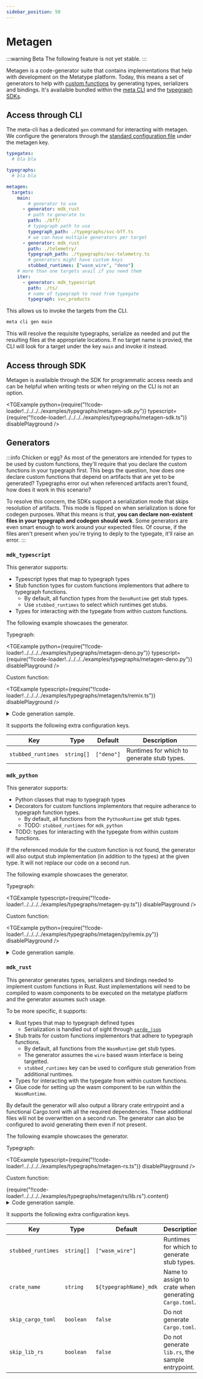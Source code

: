 ```yaml
---
sidebar_position: 50
---
```



# Metagen

:::warning Beta
The following feature is not yet stable.
:::

Metagen is a code-generator suite that contains implementations that help with development on the Metatype platform.
Today, this means a set of generators to help with [custom functions](/docs/guides/custom-functions) by generating types, serializers and bindings.
It's availaible bundled within the [meta CLI](/docs/reference/meta-cli) and the [typegraph SDKs](/docs/reference/typegraph#sdks).

## Access through CLI

The meta-cli has a dedicated `gen` command for interacting with metagen. We configure the generators through the [standard configuration file](/docs/reference/meta-cli/configuration-file) under the metagen key.

```yaml
typegates:
  # bla bla

typegraphs:
  # bla bla

metagen: 
  targets:
    main:
        # generator to use
      - generator: mdk_rust
        # path to generate to
        path: ./bff/
        # typegraph path to use
        typegraph_path: ./typegraphs/svc-bff.ts
        # we can have multiple generators per target
      - generator: mdk_rust
        path: ./telemetry/
        typegraph_path: ./typegraphs/svc-telemetry.ts
        # generators might have custom keys
        stubbed_runtimes: ["wasm_wire", "deno"]
    # more than one targets avail if you need them
    iter:
      - generator: mdk_typescript
        path: ./ts/
        # name of typegraph to read from typegate
        typegraph: svc_products
```

This allows us to invoke the targets from the CLI.

```sh
meta cli gen main
```

This will resolve the requisite typegraphs, serialize as needed and put the resulting files at the appropriate locations.
If no target name is provied, the CLI will look for a target under the key `main` and invoke it instead.

## Access through SDK

Metagen is availaible through the SDK for programmatic access needs and can be helpful when writing tests or when relying on the CLI is not an option.

<TGExample
  python={require("!!code-loader!../../../../examples/typegraphs/metagen-sdk.py")}
  typescript={require("!!code-loader!../../../../examples/typegraphs/metagen-sdk.ts")}
  disablePlayground
/>

## Generators

:::info Chicken or egg?
As most of the generators are intended for types to be used by custom functions, they'll require that you declare the custom functions in your typegraph first. 
This begs the question, how does one declare custom functions that depend on artifacts that are yet to be generated? 
Typegraphs error out when referenced artifacts aren't found, how does it work in this scenario?

To resolve this concern, the SDKs support a serialization mode that skips resolution of artifacts.
This mode is flipped on when serialization is done for codegen purposes.
What this means is that, **you can declare non-existent files in your typegraph and codegen should work**.
Some generators are even smart enough to work around your expected files.
Of course, if the files aren't present when you're trying to deply to the typegate, it'll raise an error.
:::

### `mdk_typescript`

This generator supports:
- Typescript types that map to typegraph types
- Stub function types for custom functions implementors that adhere to typegraph functions.
  - By default, all function types from the `DenoRuntime` get stub types.
  - Use `stubbed_runtimes` to select which runtimes get stubs.
- Types for interacting with the typegate from within custom functions.

The following example showcases the generator.

Typegraph:

<TGExample
  python={require("!!code-loader!../../../../examples/typegraphs/metagen-deno.py")}
  typescript={require("!!code-loader!../../../../examples/typegraphs/metagen-deno.py")}
  disablePlayground
/>

Custom function:

<TGExample
  typescript={require("!!code-loader!../../../../examples/typegraphs/metagen/ts/remix.ts")}
  disablePlayground
/>

<details>
  <summary>
  Code generation sample.
  </summary>

  <TGExample
    typescript={require("!!code-loader!../../../../examples/typegraphs/metagen/ts/mdk.ts")}
    disablePlayground
  />
</details>

It supports the following extra configuration keys.

| Key                | Type       | Default    | Description                                |
| ------------------ | ---------- | ---------- | ------------------------------------------ |
| `stubbed_runtimes` | `string[]` | `["deno"]` | Runtimes for which to generate stub types. |

### `mdk_python`

This generator supports:
- Python classes that map to typegraph types
- Decorators for custom functions implementors that require adherance to typegraph function types.
  - By default, all functions from the `PythonRuntime` get stub types.
  - TODO: `stubbed_runtimes` for `mdk_python`
- TODO: types for interacting with the typegate from within custom functions.

If the referenced module for the custom function is not found, the generator will also output stub implementation (in addition to the types) at the given type.
It will not replace our code on a second run.

The following example showcases the generator.

Typegraph:

<TGExample
  typescript={require("!!code-loader!../../../../examples/typegraphs/metagen-py.ts")}
  disablePlayground
/>

Custom function:

<TGExample
  python={require("!!code-loader!../../../../examples/typegraphs/metagen/py/remix.py")}
  disablePlayground
/>

<details>
  <summary>
  Code generation sample.
  </summary>

  <TGExample
    python={require("!!code-loader!../../../../examples/typegraphs/metagen/py/remix_types.py")}
    disablePlayground
  />
</details>

### `mdk_rust`

This generator generates types, serializers and bindings needed to implement custom functions in Rust. 
Rust implementations will need to be compiled to wasm components to be executed on the metatype platform and the generator assumes such usage.

To be more specific, it supports:
- Rust types that map to typegraph defined types
  - Serialization is handled out of sight through [`serde_json`](https://lib.rs/serde_json)
- Stub traits for custom functions implementors that adhere to typegraph functions.
  - By default, all functions from the `WasmRuntime` get stub types.
  - The generator assumes the `wire` based wasm interface is being targetted.
  - `stubbed_runtimes` key can be used to configure stub generation from additional runtimes.
- Types for interacting with the typegate from within custom functions.
- Glue code for setting up the wasm component to be run within the `WasmRuntime`.

By default the generator will also output a library crate entrypoint and a functional Cargo.toml with all the required dependencies.
These additional files wlil not be overwritten on a second run.
The generator can also be configured to avoid generating them even if not present.

The following example showcases the generator.

Typegraph:

<TGExample
  typescript={require("!!code-loader!../../../../examples/typegraphs/metagen-rs.ts")}
  disablePlayground
/>

Custom function:

<CodeBlock language="rust">
  {require("!!code-loader!../../../../examples/typegraphs/metagen/rs/lib.rs").content}
</CodeBlock>

<details>
  <summary>
  Code generation sample.
  </summary>
  <CodeBlock language="rust">
    {require("!!code-loader!../../../../examples/typegraphs/metagen/rs/mdk.rs").content}
  </CodeBlock>
</details>

It supports the following extra configuration keys.

| Key                | Type       | Default                | Description                                           |
| ------------------ | ---------- | ---------------------- | ----------------------------------------------------- |
| `stubbed_runtimes` | `string[]` | `["wasm_wire"]`        | Runtimes for which to generate stub types.            |
| `crate_name`       | `string`   | `${typegraphName}_mdk` | Name to assign to crate when generating `Cargo.toml`. |
| `skip_cargo_toml`  | `boolean`  | `false`                | Do not generate `Cargo.toml`.                         |
| `skip_lib_rs`      | `boolean`  | `false`                | Do not generate `lib.rs`, the sample entrypoint.      |


